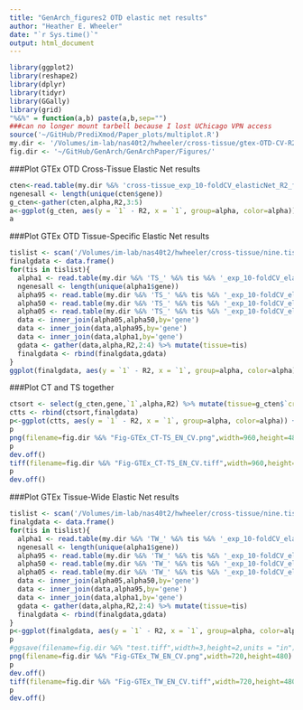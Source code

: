 ```yaml
---
title: "GenArch_figures2 OTD elastic net results"
author: "Heather E. Wheeler"
date: "`r Sys.time()`"
output: html_document
---
```


```r
library(ggplot2)
library(reshape2)
library(dplyr)
library(tidyr)
library(GGally)
library(grid)
"%&%" = function(a,b) paste(a,b,sep="")
###can no longer mount tarbell because I lost UChicago VPN access
source('~/GitHub/PrediXmod/Paper_plots/multiplot.R')
my.dir <- '/Volumes/im-lab/nas40t2/hwheeler/cross-tissue/gtex-OTD-CV-R2/'
fig.dir <- '~/GitHub/GenArch/GenArchPaper/Figures/'
```

###Plot GTEx OTD Cross-Tissue Elastic Net results
```r
cten<-read.table(my.dir %&% 'cross-tissue_exp_10-foldCV_elasticNet_R2_for_ggplot2.txt',header=T,check.names=F)
ngenesall <- length(unique(cten$gene))
g_cten<-gather(cten,alpha,R2,3:5)
a<-ggplot(g_cten, aes(y = `1` - R2, x = `1`, group=alpha, color=alpha)) + geom_point(show_guide = TRUE) + ylab(expression(paste("R"^2, " difference (LASSO - alpha)"))) + xlab(expression(paste("R"^2, " (LASSO)"))) +ggtitle("GTEx cross-tissue (" %&% ngenesall %&% " genes)")+theme_bw(15)
a
```

###Plot GTEx OTD Tissue-Specific Elastic Net results
```r
tislist <- scan('/Volumes/im-lab/nas40t2/hwheeler/cross-tissue/nine.tissue.list','c')
finalgdata <- data.frame()
for(tis in tislist){
  alpha1 <- read.table(my.dir %&% 'TS_' %&% tis %&% '_exp_10-foldCV_elasticNet_alpha1_hapmapSnpsCEU_all_chr1-22_2015-08-27.txt',header=TRUE) %>%  mutate(`1`=R2) %>% select(gene,`1`)
  ngenesall <- length(unique(alpha1$gene))
  alpha95 <- read.table(my.dir %&% 'TS_' %&% tis %&% '_exp_10-foldCV_elasticNet_alpha0.95_hapmapSnpsCEU_all_chr1-22_2015-08-27.txt',header=TRUE) %>% mutate(`0.95`=R2) %>% select(gene,`0.95`)
  alpha50 <- read.table(my.dir %&% 'TS_' %&% tis %&% '_exp_10-foldCV_elasticNet_alpha0.5_hapmapSnpsCEU_all_chr1-22_2015-08-27.txt',header=TRUE) %>% mutate(`0.50`=R2) %>% select(gene,`0.50`)
  alpha05 <- read.table(my.dir %&% 'TS_' %&% tis %&% '_exp_10-foldCV_elasticNet_alpha0.05_hapmapSnpsCEU_all_chr1-22_2015-08-27.txt',header=TRUE) %>% mutate(`0.05`=R2) %>% select(gene,`0.05`)
  data <- inner_join(alpha05,alpha50,by='gene')
  data <- inner_join(data,alpha95,by='gene')
  data <- inner_join(data,alpha1,by='gene')
  gdata <- gather(data,alpha,R2,2:4) %>% mutate(tissue=tis)
  finalgdata <- rbind(finalgdata,gdata)
}
ggplot(finalgdata, aes(y = `1` - R2, x = `1`, group=alpha, color=alpha)) + facet_wrap(~tissue) + geom_point(show_guide = TRUE) + ylab(expression(paste("R"^2, " difference (LASSO - alpha)"))) + xlab(expression(paste("R"^2, " (LASSO)"))) +ggtitle("GTEx OTD Tissue-specific (" %&% ngenesall %&% " genes)") +theme_bw()
```

###Plot CT and TS together
```r
ctsort <- select(g_cten,gene,`1`,alpha,R2) %>% mutate(tissue=g_cten$`cross-tissue`)
ctts <- rbind(ctsort,finalgdata)
p<-ggplot(ctts, aes(y = `1` - R2, x = `1`, group=alpha, color=alpha)) + facet_wrap(~tissue,nrow=2) + geom_point(show_guide = TRUE) + ylab(expression(paste("R"^2, " difference (LASSO - alpha)"))) + xlab(expression(paste("R"^2, " (LASSO)"))) +ggtitle("GTEx OTD Tissue-specific (" %&% ngenesall %&% " genes)") +theme_bw(15)
p
png(filename=fig.dir %&% "Fig-GTEx_CT-TS_EN_CV.png",width=960,height=480)
p
dev.off()
tiff(filename=fig.dir %&% "Fig-GTEx_CT-TS_EN_CV.tiff",width=960,height=480)
p
dev.off()
```

###Plot GTEx Tissue-Wide Elastic Net results
```r
tislist <- scan('/Volumes/im-lab/nas40t2/hwheeler/cross-tissue/nine.tissue.list','c')
finalgdata <- data.frame()
for(tis in tislist){
  alpha1 <- read.table(my.dir %&% 'TW_' %&% tis %&% '_exp_10-foldCV_elasticNet_alpha1_hapmapSnpsCEU_all_chr1-22_2015-09-10.txt',header=TRUE) %>%  mutate(`1`=R2) %>% select(gene,`1`)
  ngenesall <- length(unique(alpha1$gene))
  alpha95 <- read.table(my.dir %&% 'TW_' %&% tis %&% '_exp_10-foldCV_elasticNet_alpha0.95_hapmapSnpsCEU_all_chr1-22_2015-09-10.txt',header=TRUE) %>% mutate(`0.95`=R2) %>% select(gene,`0.95`)
  alpha50 <- read.table(my.dir %&% 'TW_' %&% tis %&% '_exp_10-foldCV_elasticNet_alpha0.5_hapmapSnpsCEU_all_chr1-22_2015-09-10.txt',header=TRUE) %>% mutate(`0.50`=R2) %>% select(gene,`0.50`)
  alpha05 <- read.table(my.dir %&% 'TW_' %&% tis %&% '_exp_10-foldCV_elasticNet_alpha0.05_hapmapSnpsCEU_all_chr1-22_2015-09-10.txt',header=TRUE) %>% mutate(`0.05`=R2) %>% select(gene,`0.05`)
  data <- inner_join(alpha05,alpha50,by='gene')
  data <- inner_join(data,alpha95,by='gene')
  data <- inner_join(data,alpha1,by='gene')
  gdata <- gather(data,alpha,R2,2:4) %>% mutate(tissue=tis)
  finalgdata <- rbind(finalgdata,gdata)
}
p<-ggplot(finalgdata, aes(y = `1` - R2, x = `1`, group=alpha, color=alpha)) + facet_wrap(~tissue) + geom_point(show_guide = TRUE) + ylab(expression(paste("R"^2, " difference (LASSO - alpha)"))) + xlab(expression(paste("R"^2, " (LASSO)"))) +ggtitle("GTEx OTD Tissue-wide (" %&% ngenesall %&% " genes)") +theme_bw(15)
p
#ggsave(filename=fig.dir %&% "test.tiff",width=3,height=2,units = "in") I can't figure out best parameters
png(filename=fig.dir %&% "Fig-GTEx_TW_EN_CV.png",width=720,height=480)
p
dev.off()
tiff(filename=fig.dir %&% "Fig-GTEx_TW_EN_CV.tiff",width=720,height=480)
p
dev.off()
```